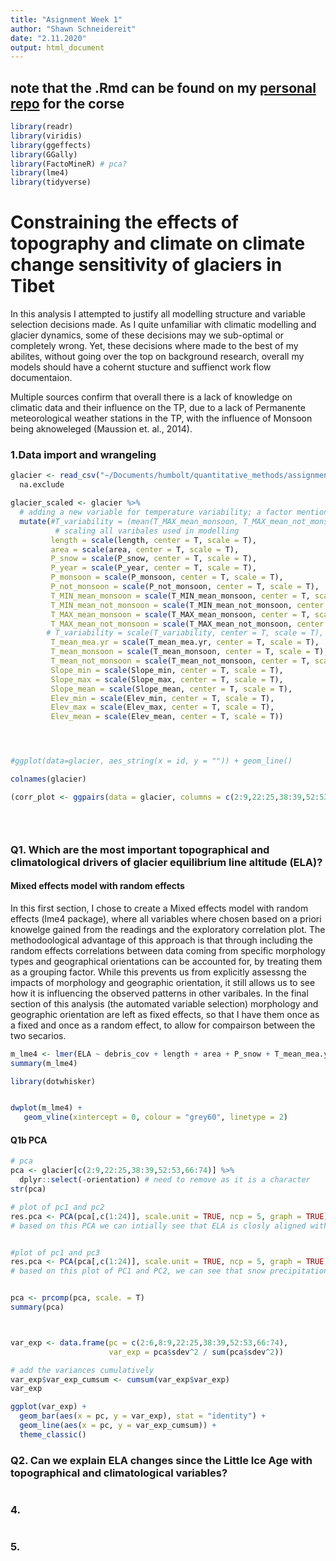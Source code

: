 ```yaml
---
title: "Asignment Week 1"
author: "Shawn Schneidereit"
date: "2.11.2020"
output: html_document
---
```


## **note** that the .Rmd can be found on my [personal repo](https://github.com/schneidereits/Quantitative_Methods_HU/blob/main/pc_lab/assignment_week_01.Rmd) for the corse


```r
library(readr)
library(viridis)
library(ggeffects)
library(GGally)
library(FactoMineR) # pca?
library(lme4)
library(tidyverse)
```

# Constraining the effects of topography and climate on climate change sensitivity of glaciers in Tibet

In this analysis I attempted to justify all modelling structure and variable selection decisions made. As I quite unfamiliar with climatic modelling and glacier dynamics, some of these decisions may we sub-optimal or completely wrong. Yet, these decisions where made to the best of my abilites, without going over the top on background research, overall my models should have a cohernt stucture and suffienct work flow documentaion. 
 
Multiple sources confirm that overall there is a lack of knowledge on climatic data and their influence on the TP, due to a lack of Permanente meteorological weather stations in the TP, with the influence of Monsoon being aknoweleged (Maussion et. al., 2014).

### 1.Data import and wrangeling


```r
glacier <- read_csv("~/Documents/humbolt/quantitative_methods/assignments/glacier_sensitivity.csv") %>%
  na.exclude 

glacier_scaled <- glacier %>% 
  # adding a new variable for temperature variability; a factor mentioned to be important in multiple papers
  mutate(#T_variability = (mean(T_MAX_mean_monsoon, T_MAX_mean_not_monsoon)-(mean(T_MIN_mean_monsoon, T_MIN_mean_not_monsoon))),
          # scaling all varibales used in modelling
         length = scale(length, center = T, scale = T),
         area = scale(area, center = T, scale = T),
         P_snow = scale(P_snow, center = T, scale = T),
         P_year = scale(P_year, center = T, scale = T),
         P_monsoon = scale(P_monsoon, center = T, scale = T),
         P_not_monsoon = scale(P_not_monsoon, center = T, scale = T),
         T_MIN_mean_monsoon = scale(T_MIN_mean_monsoon, center = T, scale = T),
         T_MIN_mean_not_monsoon = scale(T_MIN_mean_not_monsoon, center = T, scale = T),
         T_MAX_mean_monsoon = scale(T_MAX_mean_monsoon, center = T, scale = T),
         T_MAX_mean_not_monsoon = scale(T_MAX_mean_not_monsoon, center = T, scale = T),
        # T_variability = scale(T_variability, center = T, scale = T),
         T_mean_mea.yr = scale(T_mean_mea.yr, center = T, scale = T),
         T_mean_monsoon = scale(T_mean_monsoon, center = T, scale = T),
         T_mean_not_monsoon = scale(T_mean_not_monsoon, center = T, scale = T),
         Slope_min = scale(Slope_min, center = T, scale = T),
         Slope_max = scale(Slope_max, center = T, scale = T),
         Slope_mean = scale(Slope_mean, center = T, scale = T),
         Elev_min = scale(Elev_min, center = T, scale = T),
         Elev_max = scale(Elev_max, center = T, scale = T),
         Elev_mean = scale(Elev_mean, center = T, scale = T))




#ggplot(data=glacier, aes_string(x = id, y = "")) + geom_line()

colnames(glacier) 

(corr_plot <- ggpairs(data = glacier, columns = c(2:9,22:25,38:39,52:53,66:74)))
        




```

### Q1.	Which are the most important topographical and climatological drivers of glacier equilibrium line altitude (ELA)?

#### Mixed effects model with random effects

In this first section, I chose to create a Mixed effects model with random effects (lme4 package), where all variables where chosen based on a priori knowelge gained from the readings and the exploratory correlation plot. The methodoological advantage of this approach is that through including the random effects correlations between data coming from specific morphology types and geographical orientations can be accounted for, by treating them as a grouping factor. While this prevents us from explicitly assessng the impacts of morphology and geographic orientation, it still allows us to see how it is influencing the observed patterns in other varibales. In the final section of this analysis (the automated variable selection) morphology and geographic orientation are left as fixed effects, so that I have them once as a fixed and once as a random effect, to allow for compairson between the two secarios. 

```r



m_lme4 <- lmer(ELA ~ debris_cov + length + area + P_snow + T_mean_mea.yr + Slope_mean + Elev_max + Elev_mean + (1|morph_type) + (1|orientation), data = glacier_scaled) 
summary(m_lme4)

library(dotwhisker)


dwplot(m_lme4) +
   geom_vline(xintercept = 0, colour = "grey60", linetype = 2)
```


#### Q1b PCA 
```r
# pca
pca <- glacier[c(2:9,22:25,38:39,52:53,66:74)] %>% 
  dplyr::select(-orientation) # need to remove as it is a character
str(pca)

# plot of pc1 and pc2
res.pca <- PCA(pca[,c(1:24)], scale.unit = TRUE, ncp = 5, graph = TRUE)
# based on this PCA we can intially see that ELA is closly aligned with PC1 and has a strong positive orientation with elev mean, while being diamertically opposed to the agregated temperature and precipitation measures. Geo-physical conditions (aside from elev mean on PC1) tend to be ordinated on PC2 with the strongers factors being glacier area, length, and summit height/max elevation (the same redundent metric...). Less promising is the fact that dELA does not load on either PC1 or PC2, and only accounts for a small amount of variance, as it has a small eigenvector.


#plot of pc1 and pc3
res.pca <- PCA(pca[,c(1:24)], scale.unit = TRUE, ncp = 5, graph = TRUE, axes = c(1,3))
# based on this plot of PC1 and PC2, we can see that snow precipitation is the main variable contributing to PC3s explained variation. Furthermore the ordination of variables on PC1 are only slightly altered in compairoson to the plot of PC1 and PC2, with one notable shift being that dELA closely ordinates in the direction of PC1 (but as before only has a small eigenvector)  


pca <- prcomp(pca, scale. = T)
summary(pca)



var_exp <- data.frame(pc = c(2:6,8:9,22:25,38:39,52:53,66:74),
                      var_exp = pca$sdev^2 / sum(pca$sdev^2))

# add the variances cumulatively
var_exp$var_exp_cumsum <- cumsum(var_exp$var_exp)
var_exp

ggplot(var_exp) +
  geom_bar(aes(x = pc, y = var_exp), stat = "identity") +
  geom_line(aes(x = pc, y = var_exp_cumsum)) +
  theme_classic()


```

### Q2.	Can we explain ELA changes since the Little Ice Age with topographical and climatological variables?

```r

```

### 4. 

```r

```

### 5. 

```r

```

